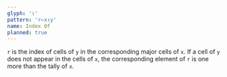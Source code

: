 ```yaml
---
glyph: '⍳'
pattern: 'r←x⍳y'
name: Index Of
planned: true
---
```


`r` is the index of cells of `y` in the corresponding major cells of `x`. If a cell of `y` does not appear in the cells of `x`, the corresponding element of `r` is one more than the tally of `x`.